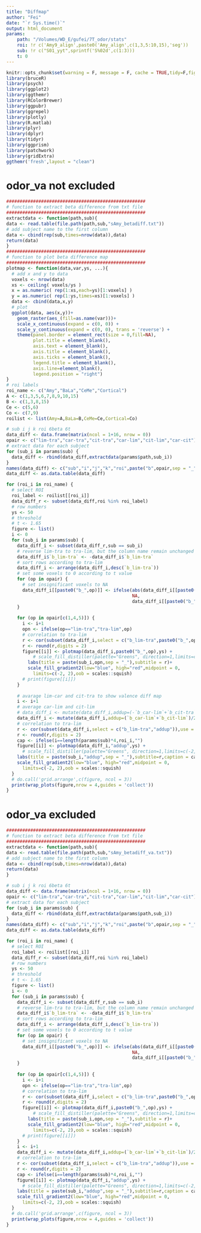```yaml
---
title: "Diffmap"
author: "Fei"
date: "`r Sys.time()`"
output: html_document
params:
    path: "/Volumes/WD_E/gufei/7T_odor/stats"
    roi: !r c('Amy9_align',paste0('Amy_align',c(1,3,5:10,15),'seg'))
    sub: !r c("S01_yyt",sprintf('S%02d',c(1:3)))
    t: 0
---
```


```r
knitr::opts_chunk$set(warning = F, message = F, cache = TRUE,tidy=F,fig.align='center',fig.showtext=TRUE,results="hold",fig.show = "hold")
library(bruceR)
library(psych)
library(ggplot2)
library(ggthemr)
library(RColorBrewer)
library(ggpubr)
library(ggrepel)
library(plotly)
library(R.matlab)
library(plyr)
library(dplyr)
library(tidyr)
library(ggprism)
library(patchwork)
library(gridExtra)
ggthemr('fresh',layout = "clean")
```

# odor_va not excluded
```r
####################################################
# function to extract beta difference from txt file
####################################################
extractdata <- function(path,sub){
data <- read.table(file.path(path,sub,"sAmy_betadiff.txt"))
# add subject name to the first column
data <- cbind(rep(sub,times=nrow(data)),data)
return(data)
}
####################################################
# function to plot beta difference map
####################################################
plotmap <- function(data,var,ys, ...){
  # add x and y to data
  voxels <- nrow(data)
  xs <- ceiling( voxels/ys )
  x = as.numeric( rep(1:xs,each=ys)[1:voxels] )
  y = as.numeric( rep(1:ys,times=xs)[1:voxels] )
  data <- cbind(data,x,y)
  # plot
  ggplot(data, aes(x,y))+
    geom_raster(aes_(fill=as.name(var)))+
    scale_x_continuous(expand = c(0, 0)) +
    scale_y_continuous(expand = c(0, 0), trans = 'reverse') +
    theme(panel.border = element_rect(size = 0,fill=NA),
          plot.title = element_blank(),
          axis.text = element_blank(),
          axis.title = element_blank(),
          axis.ticks = element_blank(),
          legend.title = element_blank(),
          axis.line=element_blank(),
          legend.position = "right")
}
# roi labels
roi_name <- c("Amy","BaLa","CeMe","Cortical")
A <- c(1,3,5,6,7,8,9,10,15)
B <- c(1,3,8,15)
Ce <- c(5,6)
Co <- c(7,9)
roilist <- list(Amy=A,BaLa=B,CeMe=Ce,Cortical=Co)
```


```r
# sub i j k roi 6beta 6t
data_diff <- data.frame(matrix(ncol = 1+16, nrow = 0))
opair <- c("lim-tra","car-tra","cit-tra","car-lim","cit-lim","car-cit")
# extract data for each subject
for (sub_i in params$sub) {
  data_diff <- rbind(data_diff,extractdata(params$path,sub_i))
}
names(data_diff) <- c("sub","i","j","k","roi",paste("b",opair,sep = "_"),paste("t",opair,sep = "_"))
data_diff <- as.data.table(data_diff)
```

```r
for (roi_i in roi_name) {
  # select ROI
  roi_label <- roilist[[roi_i]]
  data_diff_r <- subset(data_diff,roi %in% roi_label)
  # row numbers
  ys <- 50
  # threshold
  # t <- 1.65
  figure <- list()
  i <- 0
  for (sub_i in params$sub) {
    data_diff_i <- subset(data_diff_r,sub == sub_i)
    # reverse lim-tra to tra-lim, but the column name remain unchanged
    data_diff_i$`b_lim-tra` <- -data_diff_i$`b_lim-tra`
    # sort rows according to tra-lim
    data_diff_i <- arrange(data_diff_i,desc(`b_lim-tra`))
    # set some voxels to 0 according to t value
    for (op in opair) {
      # set insignificant voxels to NA
      data_diff_i[[paste0("b_",op)]] <- ifelse(abs(data_diff_i[[paste0("t_",op)]])<params$t,
                                               NA,
                                               data_diff_i[[paste0("b_",op)]])
    }
    
    for (op in opair[c(1,4,5)]) {
      i <- i+1
      opn <- ifelse(op=="lim-tra","tra-lim",op)
      # correlation to tra-lim
      r <- cor(subset(data_diff_i,select = c("b_lim-tra",paste0("b_",op))),use = "complete")[2]
      r <- round(r,digits = 2)
      figure[[i]] <- plotmap(data_diff_i,paste0("b_",op),ys) +
          # scale_fill_distiller(palette="Greens", direction=1,limits=c(-2, 2) )
        labs(title = paste(sub_i,opn,sep = "_"),subtitle = r)+
        scale_fill_gradient2(low="blue", high="red",midpoint = 0, 
          limits=c(-2, 2),oob = scales::squish)
      # print(figure[[i]])
    }
    
    # avarage lim-car and cit-tra to show valence diff map
    i <- i+1
    # average car-lim and cit-lim
    # data_diff_i <- mutate(data_diff_i,addup=(-`b_car-lim`+`b_cit-tra`)/2)
    data_diff_i <- mutate(data_diff_i,addup=(`b_car-lim`+`b_cit-lim`)/2)
    # correlation to tra-lim
    r <- cor(subset(data_diff_i,select = c("b_lim-tra","addup")),use = "complete")[2]
    r <- round(r,digits = 2)
    cap <- ifelse(i==length(params$sub)*4,roi_i,"")
    figure[[i]] <- plotmap(data_diff_i,"addup",ys) +
      # scale_fill_distiller(palette="Greens", direction=1,limits=c(-2, 2) )
    labs(title = paste(sub_i,"addup",sep = "_"),subtitle=r,caption = cap)+
    scale_fill_gradient2(low="blue", high="red",midpoint = 0,
      limits=c(-2, 2),oob = scales::squish)
  }
  # do.call('grid.arrange',c(figure, ncol = 3))
  print(wrap_plots(figure,nrow = 4,guides = 'collect'))
}
```

# odor_va excluded
```r
####################################################
# function to extract beta difference from txt file
####################################################
extractdata <- function(path,sub){
data <- read.table(file.path(path,sub,"sAmy_betadiff_va.txt"))
# add subject name to the first column
data <- cbind(rep(sub,times=nrow(data)),data)
return(data)
}
```

```r
# sub i j k roi 6beta 6t
data_diff <- data.frame(matrix(ncol = 1+16, nrow = 0))
opair <- c("lim-tra","car-tra","cit-tra","car-lim","cit-lim","car-cit")
# extract data for each subject
for (sub_i in params$sub) {
  data_diff <- rbind(data_diff,extractdata(params$path,sub_i))
}
names(data_diff) <- c("sub","i","j","k","roi",paste("b",opair,sep = "_"),paste("t",opair,sep = "_"))
data_diff <- as.data.table(data_diff)
```

```r
for (roi_i in roi_name) {
  # select ROI
  roi_label <- roilist[[roi_i]]
  data_diff_r <- subset(data_diff,roi %in% roi_label)
  # row numbers
  ys <- 50
  # threshold
  # t <- 1.65
  figure <- list()
  i <- 0
  for (sub_i in params$sub) {
    data_diff_i <- subset(data_diff_r,sub == sub_i)
    # reverse lim-tra to tra-lim, but the column name remain unchanged
    data_diff_i$`b_lim-tra` <- -data_diff_i$`b_lim-tra`
    # sort rows according to tra-lim
    data_diff_i <- arrange(data_diff_i,desc(`b_lim-tra`))
    # set some voxels to 0 according to t value
    for (op in opair) {
      # set insignificant voxels to NA
      data_diff_i[[paste0("b_",op)]] <- ifelse(abs(data_diff_i[[paste0("t_",op)]])<params$t,
                                               NA,
                                               data_diff_i[[paste0("b_",op)]])
    }
    
    for (op in opair[c(1,4,5)]) {
      i <- i+1
      opn <- ifelse(op=="lim-tra","tra-lim",op)
      # correlation to tra-lim
      r <- cor(subset(data_diff_i,select = c("b_lim-tra",paste0("b_",op))),use = "complete")[2]
      r <- round(r,digits = 2)
      figure[[i]] <- plotmap(data_diff_i,paste0("b_",op),ys) +
          # scale_fill_distiller(palette="Greens", direction=1,limits=c(-2, 2) )
        labs(title = paste(sub_i,opn,sep = "_"),subtitle = r)+
        scale_fill_gradient2(low="blue", high="red",midpoint = 0, 
          limits=c(-2, 2),oob = scales::squish)
      # print(figure[[i]])
    }
    i <- i+1
    data_diff_i <- mutate(data_diff_i,addup=(`b_car-lim`+`b_cit-lim`)/2)
    # correlation to tra-lim
    r <- cor(subset(data_diff_i,select = c("b_lim-tra","addup")),use = "complete")[2]
    r <- round(r,digits = 2)
    cap <- ifelse(i==length(params$sub)*4,roi_i,"")
    figure[[i]] <- plotmap(data_diff_i,"addup",ys) +
      # scale_fill_distiller(palette="Greens", direction=1,limits=c(-2, 2) )
    labs(title = paste(sub_i,"addup",sep = "_"),subtitle=r,caption = cap)+
    scale_fill_gradient2(low="blue", high="red",midpoint = 0,
      limits=c(-2, 2),oob = scales::squish)
  }
  # do.call('grid.arrange',c(figure, ncol = 3))
  print(wrap_plots(figure,nrow = 4,guides = 'collect'))
}
```